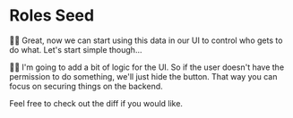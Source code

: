# Roles Seed

<EpicVideo url="https://www.epicweb.dev/workshops/authentication-strategies-and-implementation/permissions/managing-roles-and-permissions/solution" />

👨‍💼 Great, now we can start using this data in our UI to control who gets to do
what. Let's start simple though...

🧝‍♂️ I'm going to add a bit of logic for the UI. So if the user doesn't have the
permission to do something, we'll just hide the button. That way you can focus
on securing things on the backend.

Feel free to <DiffLink>check out the diff</DiffLink>
if you would like.
